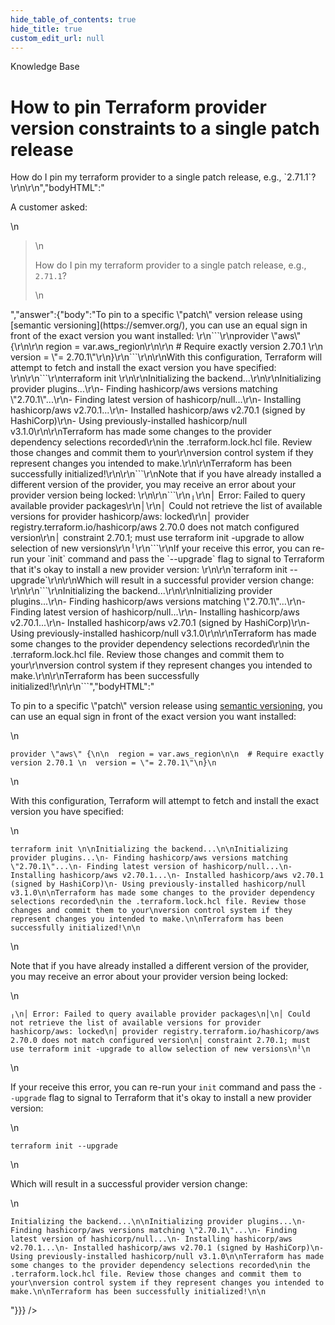 ```yaml
---
hide_table_of_contents: true
hide_title: true
custom_edit_url: null
---
```



<head>
  <link rel="canonical" href="https://github.com/gruntwork-io/knowledge-base/discussions/130" />
</head>

<CenterLayout>
<span className="searchCategory">Knowledge Base</span>
<h1>How to pin Terraform provider version constraints to a single patch release</h1>
<GitHub discussion={{"id":"D_kwDOF8slf84AOeFZ","number":130,"author":{"login":"zackproser"},"title":"How to pin Terraform provider version constraints to a single patch release","body":"A customer asked: \r\n> How do I pin my terraform provider to a single patch release, e.g., `2.71.1`? \r\n\r\n","bodyHTML":"<p dir=\"auto\">A customer asked:</p>\n<blockquote>\n<p dir=\"auto\">How do I pin my terraform provider to a single patch release, e.g., <code class=\"notranslate\">2.71.1</code>?</p>\n</blockquote>","answer":{"body":"To pin to a specific \"patch\" version release using [semantic versioning](https://semver.org/), you can use an equal sign in front of the exact version you want installed: \r\n```\r\nprovider \"aws\" {\r\n\r\n  region = var.aws_region\r\n\r\n  # Require exactly version 2.70.1 \r\n  version = \"= 2.70.1\"\r\n}\r\n```\r\n\r\nWith this configuration, Terraform will attempt to fetch and install the exact version you have specified: \r\n\r\n```\r\nterraform init \r\n\r\nInitializing the backend...\r\n\r\nInitializing provider plugins...\r\n- Finding hashicorp/aws versions matching \"2.70.1\"...\r\n- Finding latest version of hashicorp/null...\r\n- Installing hashicorp/aws v2.70.1...\r\n- Installed hashicorp/aws v2.70.1 (signed by HashiCorp)\r\n- Using previously-installed hashicorp/null v3.1.0\r\n\r\nTerraform has made some changes to the provider dependency selections recorded\r\nin the .terraform.lock.hcl file. Review those changes and commit them to your\r\nversion control system if they represent changes you intended to make.\r\n\r\nTerraform has been successfully initialized!\r\n\r\n```\r\nNote that if you have already installed a different version of the provider, you may receive an error about your provider version being locked: \r\n\r\n```\r\n╷\r\n│ Error: Failed to query available provider packages\r\n│\r\n│ Could not retrieve the list of available versions for provider hashicorp/aws: locked\r\n│ provider registry.terraform.io/hashicorp/aws 2.70.0 does not match configured version\r\n│ constraint 2.70.1; must use terraform init -upgrade to allow selection of new versions\r\n╵\r\n```\r\nIf your receive this error, you can re-run your `init` command and pass the `--upgrade` flag to signal to Terraform that it's okay to install a new provider version: \r\n\r\n`terraform init --upgrade`\r\n\r\nWhich will result in a successful provider version change: \r\n\r\n```\r\nInitializing the backend...\r\n\r\nInitializing provider plugins...\r\n- Finding hashicorp/aws versions matching \"2.70.1\"...\r\n- Finding latest version of hashicorp/null...\r\n- Installing hashicorp/aws v2.70.1...\r\n- Installed hashicorp/aws v2.70.1 (signed by HashiCorp)\r\n- Using previously-installed hashicorp/null v3.1.0\r\n\r\nTerraform has made some changes to the provider dependency selections recorded\r\nin the .terraform.lock.hcl file. Review those changes and commit them to your\r\nversion control system if they represent changes you intended to make.\r\n\r\nTerraform has been successfully initialized!\r\n\r\n```","bodyHTML":"<p dir=\"auto\">To pin to a specific \"patch\" version release using <a href=\"https://semver.org/\" rel=\"nofollow\">semantic versioning</a>, you can use an equal sign in front of the exact version you want installed:</p>\n<div class=\"snippet-clipboard-content notranslate position-relative overflow-auto\" data-snippet-clipboard-copy-content=\"provider &quot;aws&quot; {\n\n  region = var.aws_region\n\n  # Require exactly version 2.70.1 \n  version = &quot;= 2.70.1&quot;\n}\"><pre class=\"notranslate\"><code class=\"notranslate\">provider \"aws\" {\n\n  region = var.aws_region\n\n  # Require exactly version 2.70.1 \n  version = \"= 2.70.1\"\n}\n</code></pre></div>\n<p dir=\"auto\">With this configuration, Terraform will attempt to fetch and install the exact version you have specified:</p>\n<div class=\"snippet-clipboard-content notranslate position-relative overflow-auto\" data-snippet-clipboard-copy-content=\"terraform init \n\nInitializing the backend...\n\nInitializing provider plugins...\n- Finding hashicorp/aws versions matching &quot;2.70.1&quot;...\n- Finding latest version of hashicorp/null...\n- Installing hashicorp/aws v2.70.1...\n- Installed hashicorp/aws v2.70.1 (signed by HashiCorp)\n- Using previously-installed hashicorp/null v3.1.0\n\nTerraform has made some changes to the provider dependency selections recorded\nin the .terraform.lock.hcl file. Review those changes and commit them to your\nversion control system if they represent changes you intended to make.\n\nTerraform has been successfully initialized!\n\"><pre class=\"notranslate\"><code class=\"notranslate\">terraform init \n\nInitializing the backend...\n\nInitializing provider plugins...\n- Finding hashicorp/aws versions matching \"2.70.1\"...\n- Finding latest version of hashicorp/null...\n- Installing hashicorp/aws v2.70.1...\n- Installed hashicorp/aws v2.70.1 (signed by HashiCorp)\n- Using previously-installed hashicorp/null v3.1.0\n\nTerraform has made some changes to the provider dependency selections recorded\nin the .terraform.lock.hcl file. Review those changes and commit them to your\nversion control system if they represent changes you intended to make.\n\nTerraform has been successfully initialized!\n\n</code></pre></div>\n<p dir=\"auto\">Note that if you have already installed a different version of the provider, you may receive an error about your provider version being locked:</p>\n<div class=\"snippet-clipboard-content notranslate position-relative overflow-auto\" data-snippet-clipboard-copy-content=\"╷\n│ Error: Failed to query available provider packages\n│\n│ Could not retrieve the list of available versions for provider hashicorp/aws: locked\n│ provider registry.terraform.io/hashicorp/aws 2.70.0 does not match configured version\n│ constraint 2.70.1; must use terraform init -upgrade to allow selection of new versions\n╵\"><pre class=\"notranslate\"><code class=\"notranslate\">╷\n│ Error: Failed to query available provider packages\n│\n│ Could not retrieve the list of available versions for provider hashicorp/aws: locked\n│ provider registry.terraform.io/hashicorp/aws 2.70.0 does not match configured version\n│ constraint 2.70.1; must use terraform init -upgrade to allow selection of new versions\n╵\n</code></pre></div>\n<p dir=\"auto\">If your receive this error, you can re-run your <code class=\"notranslate\">init</code> command and pass the <code class=\"notranslate\">--upgrade</code> flag to signal to Terraform that it's okay to install a new provider version:</p>\n<p dir=\"auto\"><code class=\"notranslate\">terraform init --upgrade</code></p>\n<p dir=\"auto\">Which will result in a successful provider version change:</p>\n<div class=\"snippet-clipboard-content notranslate position-relative overflow-auto\" data-snippet-clipboard-copy-content=\"Initializing the backend...\n\nInitializing provider plugins...\n- Finding hashicorp/aws versions matching &quot;2.70.1&quot;...\n- Finding latest version of hashicorp/null...\n- Installing hashicorp/aws v2.70.1...\n- Installed hashicorp/aws v2.70.1 (signed by HashiCorp)\n- Using previously-installed hashicorp/null v3.1.0\n\nTerraform has made some changes to the provider dependency selections recorded\nin the .terraform.lock.hcl file. Review those changes and commit them to your\nversion control system if they represent changes you intended to make.\n\nTerraform has been successfully initialized!\n\"><pre class=\"notranslate\"><code class=\"notranslate\">Initializing the backend...\n\nInitializing provider plugins...\n- Finding hashicorp/aws versions matching \"2.70.1\"...\n- Finding latest version of hashicorp/null...\n- Installing hashicorp/aws v2.70.1...\n- Installed hashicorp/aws v2.70.1 (signed by HashiCorp)\n- Using previously-installed hashicorp/null v3.1.0\n\nTerraform has made some changes to the provider dependency selections recorded\nin the .terraform.lock.hcl file. Review those changes and commit them to your\nversion control system if they represent changes you intended to make.\n\nTerraform has been successfully initialized!\n\n</code></pre></div>"}}} />

</CenterLayout>
  

<!-- ##DOCS-SOURCER-START
{
  "sourcePlugin": "github-discussions",
  "hash": "6225fa45a26a239b6af8ada165f2aeaa"
}
##DOCS-SOURCER-END -->
